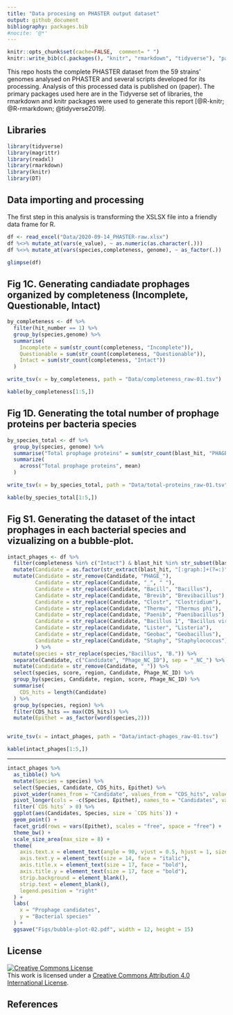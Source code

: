 ```yaml
---
title: "Data procesing on PHASTER output dataset"
output: github_document
bibliography: packages.bib
#nocite: '@*'
---
```


```r
knitr::opts_chunk$set(cache=FALSE,  comment= " ")
knitr::write_bib(c(.packages(), "knitr", "rmarkdown", "tidyverse"), "packages.bib")
```

This repo hosts the complete PHASTER dataset from the 59 strains' genomes analysed on PHASTER and several scripts developed for its processing. Analysis of this processed data is published on (paper). The primary packages used here are in the Tidyverse set of libraries, the rmarkdown and knitr packages were used to generate this report [@R-knitr; @R-rmarkdown; @tidyverse2019].

## Libraries

```r
library(tidyverse) 
library(magrittr)
library(readxl) 
library(rmarkdown)
library(knitr)
library(DT)
```


## Data importing and processing

The first step in this analysis is transforming the XSLSX file into a friendly data frame for R.

```r

df <- read_excel("Data/2020-09-14_PHASTER-raw.xlsx")
df %<>% mutate_at(vars(e_value), ~ as.numeric(as.character(.)))
df %<>% mutate_at(vars(species,completeness, genome), ~ as_factor(.))

glimpse(df)
```

## Fig 1C. Generating candiadate prophages organized by completeness (Incomplete, Questionable, Intact)

```r

by_completeness <- df %>%
  filter(hit_number == 1) %>% 
  group_by(species,genome) %>%
  summarise(
    Incomplete = sum(str_count(completeness, "Incomplete")),
    Questionable = sum(str_count(completeness, "Questionable")),
    Intact = sum(str_count(completeness, "Intact"))
  )

write_tsv(x = by_completeness, path = "Data/completeness_raw-01.tsv")

kable(by_completeness[1:5,])
```


## Fig 1D. Generating the total number of prophage proteins per bacteria species

```r

by_species_total <- df %>%
  group_by(species, genome) %>%
  summarise("Total prophage proteins" = sum(str_count(blast_hit, "PHAGE"))) %>% 
  summarize(
    across("Total prophage proteins", mean)
  )

write_tsv(x = by_species_total, path = "Data/total-proteins_raw-01.tsv")

kable(by_species_total[1:5,])
```

## Fig S1. Generating the dataset of the intact prophages in each bacterial species and vizualizing on a bubble-plot.

```r

intact_phages <- df %>%
  filter(completeness %in% c("Intact") & blast_hit %in% str_subset(blast_hit, "^PHAGE")) %>%
  mutate(Candidate = as.factor(str_extract(blast_hit, "[:graph:]+(?=:)")), region = as.factor(region)) %>%
  mutate(Candidate = str_remove(Candidate, "PHAGE_"),
         Candidate = str_replace(Candidate, "_", " "),
         Candidate = str_replace(Candidate, "Bacill", "Bacillus"),
         Candidate = str_replace(Candidate, "Brevib", "Brevibacillus"),
         Candidate = str_replace(Candidate, "Clostr", "Clostridium"),
         Candidate = str_replace(Candidate, "Thermu", "Thermus phi"),
         Candidate = str_replace(Candidate, "Paenib", "Paenibacillus"),
         Candidate = str_replace(Candidate, "Bacillus 1", "Bacillus virus 1"),
         Candidate = str_replace(Candidate, "Lister", "Listeria"),
         Candidate = str_replace(Candidate, "Geobac", "Geobacillus"),
         Candidate = str_replace(Candidate, "Staphy", "Staphylococcus"),
         ) %>%
  mutate(species = str_replace(species,"Bacillus", "B.")) %>% 
  separate(Candidate, c("Candidate", "Phage_NC_ID"), sep = "_NC_") %>%
  mutate(Candidate = str_remove(Candidate, "_")) %>% 
  select(species, score, region, Candidate, Phage_NC_ID) %>% 
  group_by(species, Candidate, region, score, Phage_NC_ID) %>% 
  summarise(
    CDS_hits = length(Candidate)
  ) %>% 
  group_by(species, region) %>% 
  filter(CDS_hits == max(CDS_hits)) %>% 
  mutate(Epithet = as_factor(word(species,2)))


write_tsv(x = intact_phages, path = "Data/intact-phages_raw-01.tsv")

kable(intact_phages[1:5,])
```

***

```r

intact_phages %>%
  as_tibble() %>%
  mutate(Species = species) %>%
  select(Species, Candidate, CDS_hits, Epithet) %>%
  pivot_wider(names_from = "Candidate", values_from = "CDS_hits", values_fill = 0, values_fn = sum) %>%
  pivot_longer(cols = -c(Species, Epithet), names_to = "Candidates", values_to = "CDS hits") %>%
  filter(`CDS hits` > 0) %>%
  ggplot(aes(Candidates, Species, size = `CDS hits`)) +
  geom_point() +
  facet_grid(rows = vars(Epithet), scales = "free", space = "free") +
  theme_bw() +
  scale_size_area(max_size = 8) +
  theme(
    axis.text.x = element_text(angle = 90, vjust = 0.5, hjust = 1, size = 14, face = "italic"),
    axis.text.y = element_text(size = 14, face = "italic"),
    axis.title.x = element_text(size = 17, face = "bold"),
    axis.title.y = element_text(size = 17, face = "bold"),
    strip.background = element_blank(),
    strip.text = element_blank(),
    legend.position = "right"
  ) +
  labs(
    x = "Prophage candidates",
    y = "Bacterial species"
  ) +
  ggsave("Figs/bubble-plot-02.pdf", width = 12, height = 15)

```

## License

<a rel="license" href="http://creativecommons.org/licenses/by/4.0/"><img alt="Creative Commons License" style="border-width:0" src="https://i.creativecommons.org/l/by/4.0/88x31.png" /></a><br />This work is licensed under a <a rel="license" href="http://creativecommons.org/licenses/by/4.0/">Creative Commons Attribution 4.0 International License</a>.

## References

